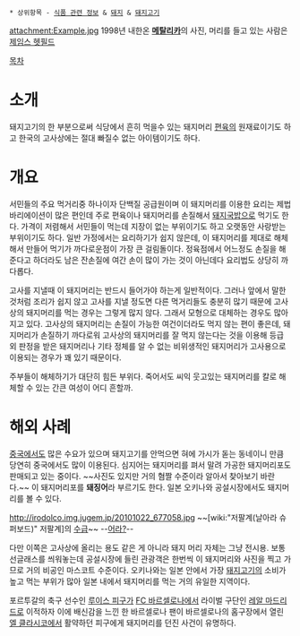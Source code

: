  * 상위항목 - [[식품 관련 정보]] & [[돼지]] & [[돼지고기]]

attachment:Example.jpg
1998년 내한온 '''[[메탈리카]]'''의 사진, 머리를 들고 있는 사람은 [[제임스 헷필드]]

[[목차]]

= 소개 = 
돼지고기의 한 부분으로써 식당에서 흔히 먹을수 있는 돼지머리 [[편육]]의 원재료이기도 하고 한국의 고사상에는 절대 빠질수 없는 아이템이기도 하다. 

= 개요 = 
서민들의 주요 먹거리중 하나이자 단백질 공급원이며 이 돼지머리를 이용한 요리는 제법 바리에이션이 많은 편인데 주로 편육이나 돼지머리를 손질해서 [[돼지국밥]]으로 먹기도 한다. 가격이 저렴해서 서민들이 먹는데 지장이 없는 부위이기도 하고 오랫동안 사랑받는 부위이기도 하다. 일반 가정에서는 요리하기가 쉽지 않은데, 이 돼지머리를 제대로 해체해서 만들어 먹기가 까다로운점이 가장 큰 걸림돌이다. 정육점에서 어느정도 손질을 해 준다고 하더라도 남은 잔손질에 여간 손이 많이 가는 것이 아닌데다 요리법도 상당히 까다롭다.

고사를 지낼때 이 돼지머리는 반드시 들어가야 하는게 일반적이다. 그러나 앞에서 말한 것처럼 조리가 쉽지 않고 고사를 지낼 정도면 다른 먹거리들도 충분히 많기 때문에 고사상의 돼지머리를 먹는 경우는 그렇게 많지 않다. 그래서 모형으로 대체하는 경우도 많아지고 있다.
고사상의 돼지머리는 손질이 가능한 여건이더라도 먹지 않는 편이 좋은데, 돼지머리가 손질하기 까다로워 고사상의 돼지머리를 잘 먹지 않는다는 것을 이용해 등급 외 판정을 받은 돼지머리나 기타 정체를 알 수 없는 비위생적인 돼지머리가 고사용으로 이용되는 경우가 꽤 있기 때문이다. 

주부들이 해체하기가 대단히 힘든 부위다. 죽어서도 씨익 웃고있는 돼지머리를 칼로 해체할 수 있는 간큰 여성이 어디 흔할까.

= 해외 사례 =
[[중국]]에서도 많은 수요가 있으며 돼지고기를 안먹으면 혀에 가시가 돋는 동네이니 만큼 당연히 중국에서도 많이 이용된다. 심지어는 돼지머리를 펴서 말려 가공한 돼지머리포도 판매되고 있는 중이다. ~~사진도 있지만 거의 혐짤 수준이라 알아서 찾아보기 바란다.~~ 이 돼지머리포를 '''돼징어'''라 부르기도 한다. 일본 오키나와 공설시장에서도 돼지머리를 볼 수 있다.

http://irodolco.img.jugem.jp/20101022_677058.jpg
~~[wiki:"저팔계(날아라 슈퍼보드)" 저팔계]의 [[수급]]~~ --[[김정은#s-4.5|어라?]]--

다만 이쪽은 고사상에 올리는 용도 같은 게 아니라 돼지 머리 자체는 그냥 전시용. 보통 선글래스를 씌워놓는데 공설시장에 들린 관광객은 한번씩 이 돼지머리와 사진을 찍고 가므로 거의 비공인 마스코트 수준이다. 오키나와는 일본 안에서 가장 [[돼지고기]]의 소비가 높고 먹는 부위가 많아 일본 내에서 돼지머리를 먹는 거의 유일한 지역이다.  

포르투갈의 축구 선수인 [[루이스 피구]]가 [[FC 바르셀로나]]에서 라이벌 구단인 [[레알 마드리드]]로 이적하자 이에 배신감을 느낀 한 바르셀로나 팬이 바르셀로나의 홈구장에서 열린 [[엘 클라시코]]에서 활약하던 피구에게 돼지머리를 던진 사건이 유명하다.
